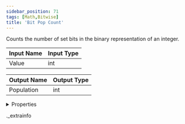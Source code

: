 ```yaml
---
sidebar_position: 71
tags: [Math,Bitwise]
title: 'Bit Pop Count'
---
```


Counts the number of set bits in the binary representation of an integer.



<IChip uuid="6982e235-5814-4c5a-8bc8-fdbcc9a73eb8" />

| Input Name | Input Type |
|-----------|-----------|
| Value | int |

| Output Name | Output Type |
|-----------|-----------|
| Population | int |


<details>
  <summary>Properties</summary>
  <div>
    <div>
    <table>
      <thead>
        <tr>
          <th>Room availability:</th>
          <th>Available everywhere</th>
        </tr>
        <tr>
          <th>Is beta required?</th>
          <th>No</th>
        </tr>
        <tr>
          <th>Is this chip a trolling risk?</th>
          <th>No</th>
        </tr>
        <tr>
          <th>Is this chip a role assignment risk?</th>
          <th>No</th>
        </tr>
        <tr>
          <th>Chip UUID</th>
          <th>6982e235-5814-4c5a-8bc8-fdbcc9a73eb8</th>
        </tr>
      </thead>
    </table>
    </div>
  </div>
</details>

._extrainfo